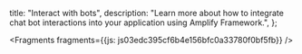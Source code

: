   title: "Interact with bots",
  description: "Learn more about how to integrate chat bot interactions into your application using Amplify Framework.",
};






<Fragments fragments={{js: js03edc395cf6b4e156bfc0a33780f0bf5fb}} />